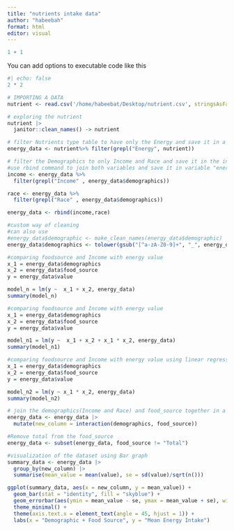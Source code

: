 ```yaml
---
title: "nutrients intake data"
author: "habeebah"
format: html
editor: visual
---
```


```r
1 + 1
```

You can add options to executable code like this

```r
#| echo: false
2 * 2
```

```r
# IMPORTING A DATA
nutrient <- read.csv('/home/habeebat/Desktop/nutrient.csv', stringsAsFactors = TRUE, header = TRUE)


```

```r
# exploring the nutrient 
nutrient |>
  janitor::clean_names() -> nutrient
```

```r
# filter Nutrients type table to have only the Energy and save it in a variable "energy_data"
energy_data <- nutrient%>% filter(grepl("Energy", nutrient))
```

```r
# filter the Demographics to only Income and Race and save it in the income and race variables
#use rbind command to join both variables and save it in variable "energy_data"
income <- energy_data %>%
  filter(grepl("Income" , energy_data$demographics))

race <- energy_data %>%
  filter(grepl("Race" , energy_data$demographics))

energy_data <- rbind(income,race)
```

```r
#custom way of cleaning
#can also use
#energy_data$demographic <- make_clean_names(energy_data$demographic)
energy_data$demographics <- tolower(gsub("[^a-zA-Z0-9]+", "_", energy_data$demographics))


```

```r
#comparing foodsource and Income with energy value
x_1 = energy_data$demographics
x_2 = energy_data$food_source
y = energy_data$value

model_n = lm(y ~  x_1 + x_2, energy_data)
summary(model_n)
```

```r
#comparing foodsource and Income with energy value
x_1 = energy_data$demographics
x_2 = energy_data$food_source
y = energy_data$value

model_n1 = lm(y ~  x_1 + x_2 + x_1 * x_2, energy_data)
summary(model_n1)
```

```r
#comparing foodsource and Income with energy value using linear regression
x_1 = energy_data$demographics
x_2 = energy_data$food_source
y = energy_data$value

model_n2 = lm(y ~ x_1 * x_2, energy_data)
summary(model_n2)
```

```r
# join the demographics(Income and Race) and food_source together in a "new column" table and save it in energy_data variable
energy_data <- energy_data |> 
  mutate(new_column = interaction(demographics, food_source))

```

```r
#Remove total from the food_source
energy_data <- subset(energy_data, food_source != "Total")

```

```r
#visualization of the dataset using Bar graph
summary_data <- energy_data |> 
  group_by(new_column) |> 
  summarise(mean_value = mean(value), se = sd(value)/sqrt(n()))

ggplot(summary_data, aes(x = new_column, y = mean_value)) +
  geom_bar(stat = "identity", fill = "skyblue") +
  geom_errorbar(aes(ymin = mean_value - se, ymax = mean_value + se), width = 0.2) +
  theme_minimal() +
  theme(axis.text.x = element_text(angle = 45, hjust = 1)) +
  labs(x = "Demographic + Food Source", y = "Mean Energy Intake")
```
